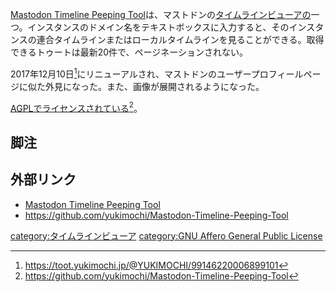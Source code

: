 {{Infobox software
| Name = Mastodon Timeline Peeping Tool
<!--| Image = -->
| Developer = [[雪餅]]
| Platform = ウェブ
| Launch = 不明
| Web = https://md-tpt.azurewebsites.net/
}}[https://md-tpt.azurewebsites.net/ Mastodon Timeline Peeping Tool]は、マストドンの[[タイムラインビューア]]の一つ。インスタンスのドメイン名をテキストボックスに入力すると、そのインスタンスの連合タイムラインまたはローカルタイムラインを見ることができる。取得できるトゥートは最新20件で、ページネーションされない。

2017年12月10日<ref>https://toot.yukimochi.jp/@YUKIMOCHI/99146220006899101</ref>にリニューアルされ、マストドンのユーザープロフィールページに似た外見になった。また、画像が展開されるようになった。

[[AGPL]]でライセンスされている<ref>https://github.com/yukimochi/Mastodon-Timeline-Peeping-Tool</ref>。

==脚注==
<references />

==外部リンク==
* [https://md-tpt.azurewebsites.net/ Mastodon Timeline Peeping Tool]
* https://github.com/yukimochi/Mastodon-Timeline-Peeping-Tool

[[category:タイムラインビューア]]
[[category:GNU Affero General Public License]]